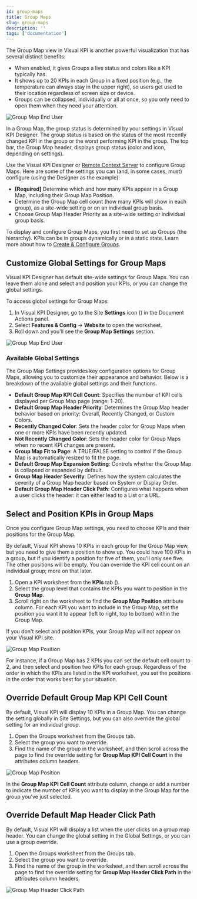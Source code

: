 ```yaml
---
id: group-maps
title: Group Maps
slug: group-maps
description: ''
tags: ['documentation']
---
```



The Group Map view in Visual KPI is another powerful visualization that has several distinct benefits:

- When enabled, it gives Groups a live status and colors like a KPI typically has.
- It shows up to 20 KPIs in each Group in a fixed position (e.g., the temperature can always stay in the upper right), so users get used to their location regardless of screen size or device.
- Groups can be collapsed, individually or all at once, so you only need to open them when they need your attention.

<Image
  src="media/designer/authoring/groups/group-map-visualization.png"
  alt="Group Map End User"
/>

In a Group Map, the group status is determined by your settings in Visual KPI Designer. The group status is based on the status of the most recently changed KPI in the group or the worst performing KPI in the group. The top bar, the Group Map header, displays group status (color and icon, depending on settings).

Use the Visual KPI Designer or [Remote Context Server](/setup-and-administration/automation/rcs/) to configure Group Maps. Here are some of the settings you can (and, in some cases, must) configure (using the Designer as the example):

- **[Required]** Determine which and how many KPIs appear in a Group Map, including their Group Map Position.
- Determine the Group Map cell count (how many KPIs will show in each group), as a site-wide setting or on an individual group basis.
- Choose Group Map Header Priority as a site-wide setting or individual group basis.

To display and configure Group Maps, you first need to set up Groups (the hierarchy). KPIs can be in groups dynamically or in a static state. Learn more about how to [Create & Configure Groups](/visual-kpi-designer/authoring/groups#create-a-new-group).

## Customize Global Settings for Group Maps

Visual KPI Designer has default site-wide settings for Group Maps. You can leave them alone and select and position your KPIs, or you can change the global settings.

To access global settings for Group Maps:

1. In Visual KPI Designer, go to the Site **Settings** icon (<PngFont name='options28' />) in the Document Actions panel.
2. Select **Features & Config** &#8594; **Website** to open the worksheet.
3. Roll down and you'll see the **Group Map Settings** section.

<Image
  src="media/designer/authoring/groups/group-map-settings.png"
  alt="Group Map End User"
/>

### Available Global Settings

The Group Map Settings provides key configuration options for Group Maps, allowing you to customize their appearance and behavior. Below is a breakdown of the available global settings and their functions.

- **Default Group Map KPI Cell Count**: Specifies the number of KPI cells displayed per Group Map page (range: 1-20).
- **Default Group Map Header Priority**: Determines the Group Map header behavior based on priority: Overall, Recently Changed, or Custom Colors.
- **Recently Changed Color**: Sets the header color for Group Maps when one or more KPIs have been recently updated.
- **Not Recently Changed Color**: Sets the header color for Group Maps when no recent KPI changes are present.
- **Group Map Fit to Page**: A TRUE/FALSE setting to control if the Group Map is automatically resized to fit the page.
- **Default Group Map Expansion Setting**: Controls whether the Group Map is collapsed or expanded by default.
- **Group Map Header Severity**: Defines how the system calculates the severity of a Group Map header based on System or Display Order.
- **Default Group Map Header Click Path**: Configures what happens when a user clicks the header: it can either lead to a List or a URL.

## Select and Position KPIs in Group Maps

Once you configure Group Map settings, you need to choose KPIs and their positions for the Group Map.

By default, Visual KPI shows 10 KPIs in each group for the Group Map view, but you need to give them a position to show up. You could have 100 KPIs in a group, but if you identify a position for five of them, you'll only see five. The other positions will be empty. You can override the KPI cell count on an individual group; more on that later.

1. Open a KPI worksheet from the **KPIs** tab (<PngFont name='open28' />).
2. Select the group level that contains the KPIs you want to position in the **Group Map**.
3. Scroll right on the worksheet to find the **Group Map Position** attribute column. For each KPI you want to include in the Group Map, set the position you want it to appear (left to right, top to bottom) within the Group Map.

<Callout title="Group Map Visualization">
If you don't select and position KPIs, your Group Map will not appear on your Visual KPI site.
</Callout>

<Image
  src="media/designer/authoring/groups/group-map-position.png"
  alt="Group Map Position"
  size="50%"
/>

For instance, if a Group Map has 2 KPIs you can set the default cell count to 2, and then select and position two KPIs for each group. Regardless of the order in which the KPIs are listed in the KPI worksheet, you set the positions in the order that works best for your situation.

## Override Default Group Map KPI Cell Count

By default, Visual KPI will display 10 KPIs in a Group Map. You can change the setting globally in Site Settings, but you can also override the global setting for an individual group.

1. Open the Groups worksheet from the Groups tab.
2. Select the group you want to override.
3. Find the name of the group in the worksheet, and then scroll across the page to find the override setting for **Group Map KPI Cell Count** in the attributes column headers.

<Image
  src="media/designer/authoring/groups/group-map-kpi-cell-count.png"
  alt="Group Map Position"
  size="40%"
/>

In the **Group Map KPI Cell Count** attribute column, change or add a number to indicate the number of KPIs you want to display in the Group Map for the group you've just selected.

## Override Default Map Header Click Path

By default, Visual KPI will display a list when the user clicks on a group map header. You can change the global setting in the Global Settings, or you can use a group override.

1. Open the Groups worksheet from the Groups tab.
2. Select the group you want to override.
3. Find the name of the group in the worksheet, and then scroll across the page to find the override setting for **Group Map Header Click Path** in the attributes column headers.

<Image
  src="media/designer/authoring/groups/group-map-header-override.png"
  alt="Group Map Header Click Path"
  size="50%"
/>